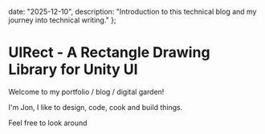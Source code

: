   date: "2025-12-10",
  description:
    "Introduction to this technical blog and my journey into technical writing."
};

# UIRect - A Rectangle Drawing Library for Unity UI

Welcome to my portfolio / blog / digital garden!

I'm Jon, I like to design, code, cook and build things.

Feel free to look around
